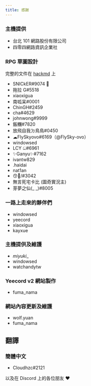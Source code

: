 ```yaml
---
title: 感謝
---
```


### 主機提供

- 台北 101 網路股份有限公司
- 四零四網路資訊企業社

### RPG 草圖設計

完整的文件在 [hackmd](https://hackmd.io/@Gary50613/yeecord-rpg) 上

- SNICkER#9074 🛐
- 拖拉 G#5518
- xiaoxigua
- 南呱呆#0001
- ChinGH#2459
- cha#4629
- johnwong#9999
- 飯糰#7820
- 放飛自我ㄉ鳥鳥#0450
- ☁FlySkyovo#6169（@FlySky-ovo）
- windowsed
- LCY ඞ#6961
- ✨Ganyu✨#7162
- ivantw829
- .haidai
- nat1an
- 😙💟/#3042
- 無言死宅卡比 (圖奇實況主)
- 芽夢之仙(\_ \_)#8005

### 一路上走來的夥伴們

- windowsed
- yeecord
- xiaoxigua
- kayxue

### 主機提供及維護

- _miyuki__
- windowsed
- watchandytw


### Yeecord v2 網站製作

- fuma_nama

### 網站內容更新及維護

- wolf.yuan
- fuma_nama

## 翻譯

### 簡體中文

- Cloudhzc#2121

以及在 Discord 上的各位朋友 ❤️


